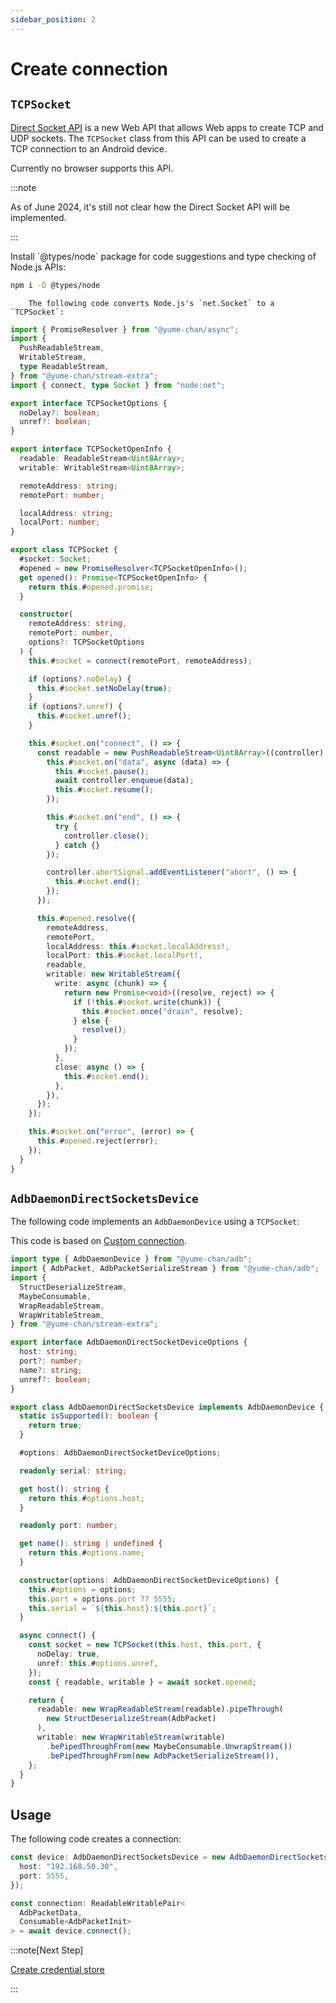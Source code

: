 ```yaml
---
sidebar_position: 2
---
```


# Create connection

## `TCPSocket`

[Direct Socket API](https://github.com/WICG/direct-sockets) is a new Web API that allows Web apps to create TCP and UDP sockets. The `TCPSocket` class from this API can be used to create a TCP connection to an Android device.

<Tabs className="runtime-tabs" groupId="runtime">
<TabItem value="web" label="Web">
        Currently no browser supports this API.

:::note

As of June 2024, it's still not clear how the Direct Socket API will be implemented.

:::

</TabItem>
    <TabItem value="node" label="Node.js">
        Install `@types/node` package for code suggestions and type checking of Node.js APIs:

```sh npm2yarn
npm i -D @types/node
```

        The following code converts Node.js's `net.Socket` to a `TCPSocket`:

```ts transpile
import { PromiseResolver } from "@yume-chan/async";
import {
  PushReadableStream,
  WritableStream,
  type ReadableStream,
} from "@yume-chan/stream-extra";
import { connect, type Socket } from "node:net";

export interface TCPSocketOptions {
  noDelay?: boolean;
  unref?: boolean;
}

export interface TCPSocketOpenInfo {
  readable: ReadableStream<Uint8Array>;
  writable: WritableStream<Uint8Array>;

  remoteAddress: string;
  remotePort: number;

  localAddress: string;
  localPort: number;
}

export class TCPSocket {
  #socket: Socket;
  #opened = new PromiseResolver<TCPSocketOpenInfo>();
  get opened(): Promise<TCPSocketOpenInfo> {
    return this.#opened.promise;
  }

  constructor(
    remoteAddress: string,
    remotePort: number,
    options?: TCPSocketOptions
  ) {
    this.#socket = connect(remotePort, remoteAddress);

    if (options?.noDelay) {
      this.#socket.setNoDelay(true);
    }
    if (options?.unref) {
      this.#socket.unref();
    }

    this.#socket.on("connect", () => {
      const readable = new PushReadableStream<Uint8Array>((controller) => {
        this.#socket.on("data", async (data) => {
          this.#socket.pause();
          await controller.enqueue(data);
          this.#socket.resume();
        });

        this.#socket.on("end", () => {
          try {
            controller.close();
          } catch {}
        });

        controller.abortSignal.addEventListener("abort", () => {
          this.#socket.end();
        });
      });

      this.#opened.resolve({
        remoteAddress,
        remotePort,
        localAddress: this.#socket.localAddress!,
        localPort: this.#socket.localPort!,
        readable,
        writable: new WritableStream({
          write: async (chunk) => {
            return new Promise<void>((resolve, reject) => {
              if (!this.#socket.write(chunk)) {
                this.#socket.once("drain", resolve);
              } else {
                resolve();
              }
            });
          },
          close: async () => {
            this.#socket.end();
          },
        }),
      });
    });

    this.#socket.on("error", (error) => {
      this.#opened.reject(error);
    });
  }
}
```

</TabItem>

</Tabs>

## `AdbDaemonDirectSocketsDevice`

The following code implements an `AdbDaemonDevice` using a `TCPSocket`:

This code is based on [Custom connection](./create-connection.mdx).

```ts transpile
import type { AdbDaemonDevice } from "@yume-chan/adb";
import { AdbPacket, AdbPacketSerializeStream } from "@yume-chan/adb";
import {
  StructDeserializeStream,
  MaybeConsumable,
  WrapReadableStream,
  WrapWritableStream,
} from "@yume-chan/stream-extra";

export interface AdbDaemonDirectSocketDeviceOptions {
  host: string;
  port?: number;
  name?: string;
  unref?: boolean;
}

export class AdbDaemonDirectSocketsDevice implements AdbDaemonDevice {
  static isSupported(): boolean {
    return true;
  }

  #options: AdbDaemonDirectSocketDeviceOptions;

  readonly serial: string;

  get host(): string {
    return this.#options.host;
  }

  readonly port: number;

  get name(): string | undefined {
    return this.#options.name;
  }

  constructor(options: AdbDaemonDirectSocketDeviceOptions) {
    this.#options = options;
    this.port = options.port ?? 5555;
    this.serial = `${this.host}:${this.port}`;
  }

  async connect() {
    const socket = new TCPSocket(this.host, this.port, {
      noDelay: true,
      unref: this.#options.unref,
    });
    const { readable, writable } = await socket.opened;

    return {
      readable: new WrapReadableStream(readable).pipeThrough(
        new StructDeserializeStream(AdbPacket)
      ),
      writable: new WrapWritableStream(writable)
        .bePipedThroughFrom(new MaybeConsumable.UnwrapStream())
        .bePipedThroughFrom(new AdbPacketSerializeStream()),
    };
  }
}
```

## Usage

The following code creates a connection:

```ts transpile
const device: AdbDaemonDirectSocketsDevice = new AdbDaemonDirectSocketsDevice({
  host: "192.168.50.30",
  port: 5555,
});

const connection: ReadableWritablePair<
  AdbPacketData,
  Consumable<AdbPacketInit>
> = await device.connect();
```

:::note[Next Step]

[Create credential store](../credential-store.mdx)

:::
